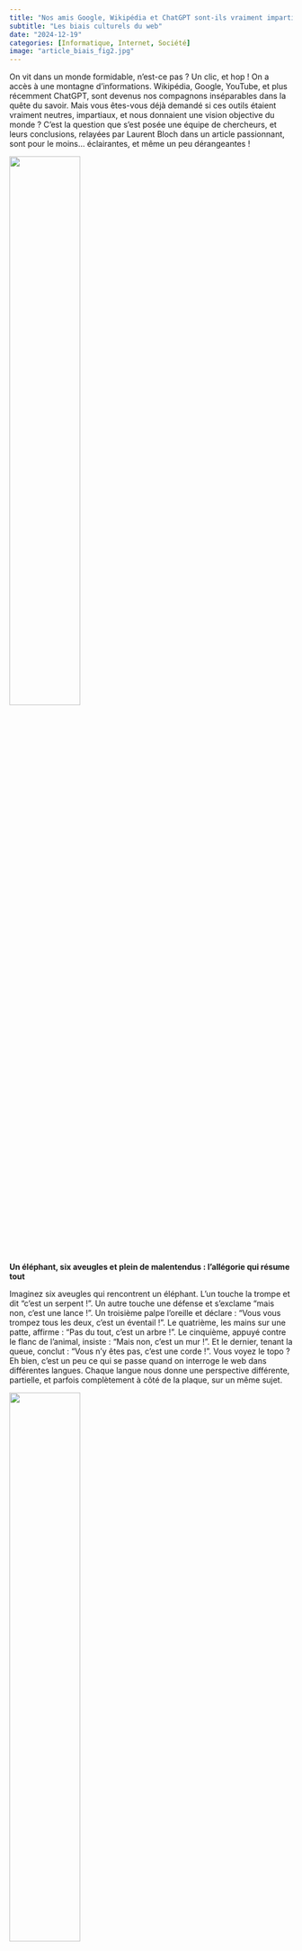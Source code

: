 ```yaml
---
title: "Nos amis Google, Wikipédia et ChatGPT sont-ils vraiment impartiaux ?"
subtitle: "Les biais culturels du web"
date: "2024-12-19"
categories: [Informatique, Internet, Société]
image: "article_biais_fig2.jpg"
---
```


On vit dans un monde formidable, n'est-ce pas ? Un clic, et hop ! On a accès à une montagne d'informations. Wikipédia, Google, YouTube, et plus récemment ChatGPT, sont devenus nos compagnons inséparables dans la quête du savoir. Mais vous êtes-vous déjà demandé si ces outils étaient vraiment neutres, impartiaux, et nous donnaient une vision objective du monde ? C'est la question que s'est posée une équipe de chercheurs, et leurs conclusions, relayées par Laurent Bloch dans un article passionnant, sont pour le moins... éclairantes, et même un peu dérangeantes !

![](article_biais_fig4.png){width="50%"}

**Un éléphant, six aveugles et plein de malentendus : l'allégorie qui résume tout**

Imaginez six aveugles qui rencontrent un éléphant. L'un touche la trompe et dit "c'est un serpent !". Un autre touche une défense et s'exclame "mais non, c'est une lance !". Un troisième palpe l'oreille et déclare : "Vous vous trompez tous les deux, c'est un éventail !". Le quatrième, les mains sur une patte, affirme : "Pas du tout, c'est un arbre !". Le cinquième, appuyé contre le flanc de l'animal, insiste : "Mais non, c'est un mur !". Et le dernier, tenant la queue, conclut : "Vous n'y êtes pas, c'est une corde !". Vous voyez le topo ? Eh bien, c'est un peu ce qui se passe quand on interroge le web dans différentes langues. Chaque langue nous donne une perspective différente, partielle, et parfois complètement à côté de la plaque, sur un même sujet.

![](article_biais_fig2.jpg){width="50%"}

L'étude menée par Queenie Luo, Michael J. Puett et Michael D. Smith, et publiée dans les *Communications of the ACM* (CACM), le montre clairement. Vous pouvez lire l'article original ici : [https://cacm.acm.org/practice/a-perspectival-mirror-of-the-elephant/](https://cacm.acm.org/practice/a-perspectival-mirror-of-the-elephant/){target="_blank"}. Ils ont choisi deux thèmes, le bouddhisme et le libéralisme, et ont analysé les réponses fournies par Google, YouTube, Wikipédia et ChatGPT dans douze langues différentes (anglais, français, allemand, chinois, thaï, vietnamien, italien, espagnol, russe, coréen, népalais et japonais). Douze langues, c'est pas mal, ça donne un bon aperçu de la diversité des points de vue ! Laurent Bloch, dans son article disponible ici [https://laurentbloch.net/MySpip3/Biais-selon-la-langue-dans-Wikipedia-Google-ChatGPT-et-YouTube](https://laurentbloch.net/MySpip3/Biais-selon-la-langue-dans-Wikipedia-Google-ChatGPT-et-YouTube){target="_blank"} en fait un résumé très accessible.

![](article_biais_fig1.jpg){width="50%"}

**Le bouddhisme vu par l'Occident, l'Asie... et les algorithmes : un kaléidoscope de perceptions**

Prenons le bouddhisme. Vaste sujet, n'est-ce pas ? Vous cherchez des infos en français ou en allemand ? Google vous sortira des sites historiques et encyclopédiques. Logique. On est plutôt cartésiens, nous autres ! Vous faites la même recherche en anglais ? Là, surprise, on vous propose plutôt des centres de méditation et de retraites spirituelles. En gros, le bouddhisme "new age" à l'occidentale, un peu comme un produit de consommation courante. En chinois, on vous sert la version officielle du parti, avec un focus sur l'organisation des monastères. Pas de place pour la spiritualité débridée, il faut que ça rentre dans les cases ! Et en thaï, on vous explique la différence entre bouddhisme et culte des fantômes, parce que là-bas, les esprits, c'est du sérieux. Chaque langue reflète la vision dominante de sa communauté. Et c'est là que ça devient intéressant : l'article de recherche nous dit que ces résultats ne sont pas le fruit du hasard. Ils sont "cohérents" avec la manière dont le bouddhisme est perçu dans chaque communauté linguistique. En gros, Google & co nous renvoient un miroir de nos propres préjugés ! Flippant, non ?

L'étude va plus loin et analyse les résultats pour des requêtes plus précises, comme "Karma dans le bouddhisme" ou "Gautama Bouddha". Et là, c'est encore plus flagrant. En Europe, on vous explique les concepts de base, comme si vous étiez un débutant. En Asie, on rentre dans le vif du sujet, avec des questions pratiques (comment se débarrasser du mauvais karma, par exemple). Pour le pauvre Chögyam Trungpa, un maître bouddhiste controversé, les anglophones minimisent ses frasques, tandis que les sinophones s'étalent sur les détails croustillants. Le Dalaï Lama ? Un pacifiste pour les uns, un agitateur politique pour les autres. Bref, on est loin d'une vision objective et globale !

**Le libéralisme : un concept à géométrie variable, un mot qui fâche (ou pas)**

Et le libéralisme dans tout ça ? Accrochez-vous, c'est encore plus tordu ! Pour un Américain, un libéral, c'est presque un gauchiste, un progressiste qui croit aux droits individuels et à l'égalité. Mais pour un Français, c'est plutôt un type de droite, genre défenseur du libre marché et de la loi de la jungle économique. Du coup, les résultats de recherche varient énormément. En anglais, le libéralisme a plutôt bonne presse. On vous parle de liberté, d'égalité des chances, de libre entreprise. En français, allemand, italien ou espagnol, c'est une autre histoire... Disons que l'image est moins reluisante, avec des critiques du néolibéralisme et de ses dérives.

Dans de nombreux pays asiatiques, l'accent mis par le libéralisme sur la liberté individuelle est perçu comme une menace pour l'ordre social et les valeurs traditionnelles. Et en russe, YouTube associe libéralisme et démocratie, avec un soupçon de nostalgie pour l'URSS et une pointe d'inquiétude sur les conséquences de la chute du communisme. On ne nagera pas dans l'objectivité ici non plus !

**ChatGPT : l'intelligence artificielle qui pense en anglais... et qui nous enferme dans nos bulles**

Et ChatGPT, notre nouvel ami l'IA, qu'en pense-t-il de tout ça ? Eh bien, l'étude nous apprend que la version testée à l'époque (février 2023) a été principalement entraînée sur des données en anglais. Du coup, même si vous lui posez une question en français ou en chinois, il va vous répondre avec une perspective anglo-américaine. C'est comme s'il avait des œillères ! L'article précise que c'est un peu différent avec la version intégrée à Bing, qui se base sur la langue de la requête pour choisir ses sources. Mais dans les deux cas, on a un problème : on croit qu'on a accès à une information objective, alors qu'on est enfermé dans une bulle linguistique et culturelle.

**YouTube : l'amplificateur d'ethnocentrisme en vidéo**

YouTube, c'est encore une autre paire de manches. L'étude montre que les vidéos proposées sont souvent produites par des membres du groupe ethnique dominant de la communauté linguistique. Et comme le classement dépend de la popularité, on se retrouve avec une vision encore plus biaisée et réductrice que sur Google. Les chercheurs parlent d'une "expérience ethnocentrique profonde", amplifiée par l'aspect visuel et émotionnel des vidéos. On voit des visages, on entend des voix, on ressent des émotions... et on se laisse encore plus facilement influencer.

**Wikipédia : un peu mieux, mais pas parfait**

Et Wikipédia, notre encyclopédie collaborative préférée, est-elle plus objective ? Disons qu'elle s'en sort un peu mieux. Les articles sont écrits dans un style neutre et factuel, et les auteurs s'efforcent de citer des sources variées. Mais l'étude montre que, là aussi, il y a des différences selon les langues. L'article français sur le bouddhisme s'attarde sur le débat "religion ou philosophie", typiquement franco-français, tandis que l'article anglais cite plein de livres sur la pleine conscience, reflet de la popularité de cette pratique aux États-Unis. Pour le libéralisme, l'article français remonte à l'Antiquité, tandis que l'italien se concentre sur le rapport entre libéralisme et religion. Bref, même Wikipédia n'échappe pas complètement aux biais culturels.

**Alors, on fait quoi ? Faut-il jeter nos ordinateurs et retourner aux livres ?**

Pas forcément ! Cette étude est un peu flippante, certes. Elle montre que nos outils de recherche préférés ne sont pas de simples fenêtres neutres sur le monde, mais qu'ils sont influencés par les biais culturels et politiques des communautés linguistiques. Le risque, c'est de se retrouver enfermé dans une bulle, à ne voir que ce qui conforte nos préjugés, et de ne jamais être confronté à d'autres points de vue. Imaginez par exemple un jeune qui ferait ses recherches scolaires uniquement sur la base de ces résultats biaisés, sans jamais se douter qu'il n'a qu'une vision tronquée et orientée de la réalité. C'est un peu comme si on regardait le monde par le petit bout de la lorgnette, en pensant qu'on a une vue d'ensemble.

Mais, comme le souligne Laurent Bloch, tout n'est pas perdu. Le fait que ces plateformes soient accessibles partout dans le monde est aussi une chance. On peut les utiliser pour confronter les points de vue, découvrir d'autres cultures, et se faire une opinion plus nuancée et diversifiée. Il suffit d'être un peu malin et de ne pas se laisser endormir par la facilité.

Alors, la prochaine fois que vous ferez une recherche en ligne, gardez l'esprit critique ! Changez de langue, comparez les résultats, et n'oubliez pas que la vérité est souvent un éléphant qu'on ne peut appréhender que sous tous les angles. Il faut aller la chercher par nous-mêmes, en croisant les sources, en se méfiant des évidences, et en gardant à l'esprit que nos outils numériques, aussi pratiques soient-ils, ne sont pas infaillibles. Ils ne sont que le reflet de nos propres biais, et c'est à nous de les déjouer pour nous forger une vision du monde plus juste, plus complète, et plus ouverte.

![](article_biais_fig3.png){width="50%"}
